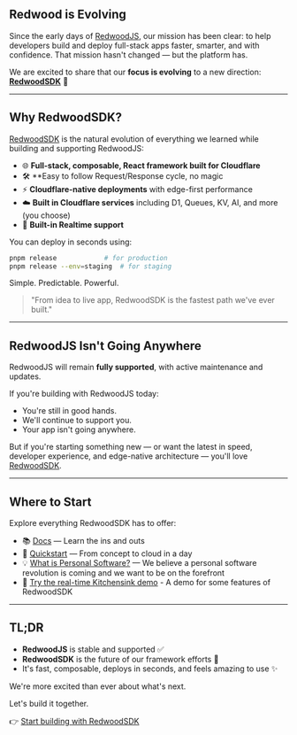 ## Redwood is Evolving

Since the early days of [RedwoodJS](https://redwoodjs.com), our mission has been clear: to help developers build and deploy full-stack apps faster, smarter, and with confidence. That mission hasn't changed — but the platform has.

We are excited to share that our **focus is evolving** to a new direction: **[RedwoodSDK](https://rwsdk.com)** 🚀

---

## Why RedwoodSDK?

[RedwoodSDK](https://rwsdk.com) is the natural evolution of everything we learned while building and supporting RedwoodJS:

- 🌐 **Full-stack, composable, React framework built for Cloudflare**
- 🛠️ **Easy to follow Request/Response cycle, no magic
- ⚡ **Cloudflare-native deployments** with edge-first performance
- ☁️ **Built in Cloudflare services** including D1, Queues, KV, AI, and more (you choose)
- 🧠 **Built-in Realtime support**


You can deploy in seconds using:

```bash
pnpm release            # for production
pnpm release --env=staging  # for staging
```

Simple. Predictable. Powerful.

> "From idea to live app, RedwoodSDK is the fastest path we've ever built."

---

## RedwoodJS Isn't Going Anywhere

RedwoodJS will remain **fully supported**, with active maintenance and updates.

If you're building with RedwoodJS today:

- You're still in good hands.
- We'll continue to support you.
- Your app isn't going anywhere.

But if you're starting something new — or want the latest in speed, developer experience, and edge-native architecture — you'll love [RedwoodSDK](https://rwsdk.com).

---

## Where to Start

Explore everything RedwoodSDK has to offer:

- 📚 [Docs](https://docs.rwsdk.com) — Learn the ins and outs
- 🚀 [Quickstart](https://docs.rwsdk.com/getting-started/quick-start/) — From concept to cloud in a day
- 💡 [What is Personal Software?](https://rwsdk.com/personal-software) — We believe a personal software revolution is coming and we want to be on the forefront
- 🧪 [Try the real-time Kitchensink demo](https://github.com/redwoodjs/kitchensink) - A demo for some features of RedwoodSDK

---

## TL;DR

- **RedwoodJS** is stable and supported ✅
- **RedwoodSDK** is the future of our framework efforts 🚀
- It's fast, composable, deploys in seconds, and feels amazing to use ✨

We're more excited than ever about what's next.

Let's build it together.

👉 [Start building with RedwoodSDK](https://rwsdk.com)

